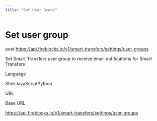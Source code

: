 ```yaml
---
title: "Set User Group"
---
```

  
  # Set user group

post https://api.fireblocks.io/v1/smart-transfers/settings/user-groups

Set Smart Transfers user group to receive email notifications for Smart Transfers

Language

ShellJavaScriptPython

URL

Base URL

https://api.fireblocks.io/v1/smart-transfers/settings/user-groups